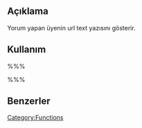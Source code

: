 {{Languages|
{{en|Template Tags/wp_dropdown_users}}
{{tr|Tema_Etiketleri/wp_dropdown_users}}
}}

== Açıklama ==
Yorum yapan üyenin url text yazısını gösterir.

== Kullanım ==
%%%<?php comment_author_url(); ?>%%%

== Benzerler ==

{{Login Tags}}

{{Tag Footer}}

[[Category:Functions]]